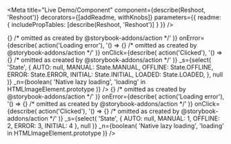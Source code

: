 

<Meta
  title="Live Demo/Component"
  component={describe(Reshoot, 'Reshoot')}
  decorators={[addReadme, withKnobs]}
  parameters={{ readme: { includePropTables: [describe(Reshoot, 'Reshoot')] } }}
/>

<Preview>
  <Story name="A Normal Image">
    <Reshoot
      style={{
        width: `${number('Width', 480, {
          range: true,
          min: 40,
          max: 1080,
          step: 20,
        })}px`,
      }}
      config={{ ...images[0], alt: `Test image` }}
      onLoad={describe(
        action('Image loaded'),
        '() => {} /* omitted as created by @storybook-addons/action */'
      )}
      onError={describe(
        action('Loading error'),
        '() => {} /* omitted as created by @storybook-addons/action */'
      )}
      onClick={describe(
        action('Clicked'),
        '() => {} /* omitted as created by @storybook-addons/action */'
      )}
      _s={select(
        'State',
        {
          AUTO: null,
          MANUAL: State.MANUAL,
          OFFLINE: State.OFFLINE,
          ERROR: State.ERROR,
          INITIAL: State.INITIAL,
          LOADED: State.LOADED,
        },
        null
      )}
      _n={boolean(
        'Native lazy loading',
        'loading' in HTMLImageElement.prototype
      )}
    />
  </Story>
</Preview>

<Preview>
  <Story name="An Error Image">
    <Reshoot
      style={{
        width: `${number('Width', 480, {
          range: true,
          min: 40,
          max: 1080,
          step: 20,
        })}px`,
      }}
      config={{
        ...images[0],
        src: images[0].src.replace('images', 'error'),
        srcSet: images[0].srcSet.replaceAll('images', 'error'),
        alt: `Test image`,
      }}
      onLoad={describe(
        action('Image loaded'),
        '() => {} /* omitted as created by @storybook-addons/action */'
      )}
      onError={describe(
        action('Loading error'),
        '() => {} /* omitted as created by @storybook-addons/action */'
      )}
      onClick={describe(
        action('Clicked'),
        '() => {} /* omitted as created by @storybook-addons/action */'
      )}
      _s={select(
        'State',
        { AUTO: null, MANUAL: 1, OFFLINE: 2, ERROR: 3, INITIAL: 4 },
        null
      )}
      _n={boolean(
        'Native lazy loading',
        'loading' in HTMLImageElement.prototype
      )}
    />
  </Story>
</Preview>
